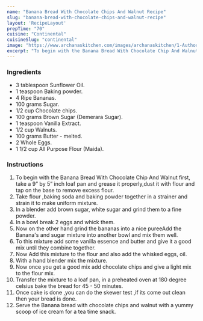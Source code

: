 ---
name: "Banana Bread With Chocolate Chips And Walnut Recipe"
slug: "banana-bread-with-chocolate-chips-and-walnut-recipe"
layout: 'RecipeLayout'
prepTime: "70"
cuisine: "Continental"
cuisineSlug: "continental"
image: "https://www.archanaskitchen.com/images/archanaskitchen/1-Author/Pooja_Thakur/Banana_Bread_with_Chocolate_Chips.jpg"
excerpt: "To begin with the Banana Bread With Chocolate Chip And Walnut first, take a 9” by 5” inch loaf pan and grease it properly,dust it with flour and tap on the base to remove excess flour"
---

### Ingredients

- 3 tablespoon Sunflower Oil.
- 1 teaspoon Baking powder.
- 4 Ripe Bananas.
- 100 grams Sugar.
- 1/2 cup Chocolate chips.
- 100 grams Brown Sugar (Demerara Sugar).
- 1 teaspoon Vanilla Extract.
- 1/2 cup Walnuts.
- 100 grams Butter - melted.
- 2 Whole Eggs.
- 1 1/2 cup All Purpose Flour (Maida).

### Instructions

1. To begin with the Banana Bread With Chocolate Chip And Walnut first, take a 9” by 5” inch loaf pan and grease it properly,dust it with flour and tap on the base to remove excess flour.
1. Take flour ,baking soda and baking powder together in a strainer and strain it to make uniform mixture.
1. In a blender add brown sugar, white sugar and grind them to a fine powder.
1. In a bowl break 2 eggs and whick them.
1. Now on the other hand grind the bananas into a nice pureeAdd the Banana's and sugar mixture into another bowl and mix them well.
1. To this mixture add some vanilla essence and butter and give it a good mix until they combine together.
1. Now Add this mixture to the flour and also add the whisked eggs, oil.
1. With a hand blender mix the mixture.
1. Now once you get a good mix add chocolate chips and give a light mix to the flour mix.
1. Transfer the mixture to a loaf pan, in a preheated oven at 180 degree celsius bake the bread for 45 - 50 minutes.
1. Once cake is done ,you can do the skewer test ,if its come out clean then your bread is done.
1. Serve the Banana bread with chocolate chips and walnut with a yummy scoop of ice cream for a tea time snack.
